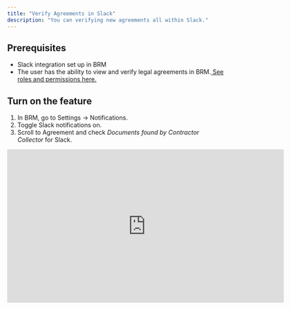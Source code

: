 ```yaml
---
title: "Verify Agreements in Slack"
description: "You can verifying new agreements all within Slack."
---
```


## Prerequisites

- Slack integration set up in BRM
- The user has the ability to view and verify legal agreements in BRM.[ See roles and permissions here.](https://support.brm.ai/articles/6618030709-roles-permissions)

## Turn on the feature

1. In BRM, go to Settings → Notifications.
2. Toggle Slack notifications on.
3. Scroll to Agreement and check _Documents found by Contractor Collector_ for Slack.

<iframe width="640" height="355" src="https://www.loom.com/embed/fb0ec4e3e98849c4b16b37965e94d60d?sid=b6af1c6b-5b94-4b2c-8564-8f39f60895ed" frameborder="0" webkitallowfullscreen mozallowfullscreen allowfullscreen />

## Verify within Slack 

1. Receive and review the Slack message\
   When Contractor Collector finds a document that changes an agreement, Slack will send you a message that includes:
   - Agreement name
   - Link to the new document
   - "Verify" , "Edit", or "View in BRM" button
2. Verify (or edit) directly from BRM

   Review the agreement, edit if needed, and then select "VERIFY."

<iframe width="640" height="291" src="https://www.loom.com/embed/6d8def68016c4f809ac22202557a999f?sid=3a21889d-7e9d-4a7c-a9fe-25fd3e26f0e8" frameborder="0" webkitallowfullscreen mozallowfullscreen allowfullscreen />

3. If you need to correct or change fields within your agreement later, open the agreement in BRM from Agreements → All Agreements → [Your Agreement] → edit data within each field.
